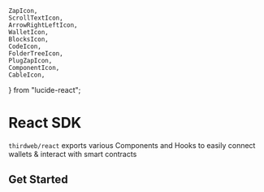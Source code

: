 	ZapIcon,
	ScrollTextIcon,
	ArrowRightLeftIcon,
	WalletIcon,
	BlocksIcon,
	CodeIcon,
	FolderTreeIcon,
	PlugZapIcon,
	ComponentIcon,
	CableIcon,
} from "lucide-react";

# React SDK

`thirdweb/react` exports various Components and Hooks to easily connect wallets & interact with smart contracts

## Get Started

<Stack>

<ArticleIconCard
	title="Setup ThirdwebProvider"
	icon={FolderTreeIcon}
	href="/typescript/v5/react/ThirdwebProvider"
/>

<ArticleIconCard
	title="Connecting Wallets"
	icon={PlugZapIcon}
	href="/typescript/v5/react/connecting-wallets"
/>

<ArticleIconCard
	title="Supported Wallets"
	icon={WalletIcon}
	href="/typescript/v5/supported-wallets"
/>

<ArticleIconCard
	title="UI Components"
	icon={ComponentIcon}
	href="/typescript/v5/react/components"
/>

<ArticleIconCard
	title="Hooks"
	icon={CableIcon}
	href="/references/typescript/v5/hooks"
/>

</Stack>
